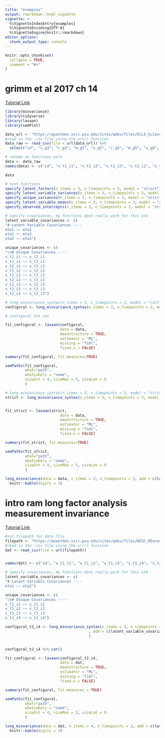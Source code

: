 ```yaml
---
title: "examples"
output: rmarkdown::html_vignette
vignette: >
  %\VignetteIndexEntry{examples}
  %\VignetteEncoding{UTF-8}
  %\VignetteEngine{knitr::rmarkdown}
editor_options: 
  chunk_output_type: console
---
```


```r
knitr::opts_chunk$set(
  collapse = TRUE,
  comment = "#>"
)
```

# grimm et al 2017 ch 14

[Tutorial Link](https://quantdev.ssri.psu.edu/tutorials/growth-modeling-chapter-14-modeling-change-latent-variables-measured-continuous-indicators)

```r
library(minvariance)
library(tidyverse)
library(lavaan)
library(semPlot)
```


```r
data_url <- "https://quantdev.ssri.psu.edu/sites/qdev/files/ECLS_Science.csv"
#read in the .csv file using the url() function
data_raw <- read_csv(file = url(data_url)) %>% 
  select("id", "s_g3", "r_g3", "m_g3", "s_g5", "r_g5", "m_g5", "s_g8", "r_g8", "m_g8")

# rename so functions work
data <- data_raw
names(data) <- c("id", "x_t1_i1", "x_t1_i2", "x_t1_i3", "x_t2_i1", "x_t2_i2", "x_t2_i3", "x_t3_i1", "x_t3_i2", "x_t3_i3")

data
```



```r
# test functions
specify_latent_factors(n_items = 3, n_timepoints = 3, model = "strict") %>% cat()
specify_latent_variable_variances(n_items = 3, n_timepoints = 3, model = "strict") %>% cat()
specify_unique_variances(n_items = 3, n_timepoints = 3, model = "strict") %>% cat()
specify_latent_variable_means(n_items = 3, n_timepoints = 3, model = "strict") %>% cat()
specify_observed_intercepts(n_items = 3, n_timepoints = 3, model = "strict") %>% cat()
```


```r
# specify covariances, my functions dont really work for this atm
latent_variable_covariances <- c(
"# Latent Variable Covariances ----
eta1 ~~ eta2
eta1 ~~ eta3
eta2 ~~ eta3")

unique_covariances <- c(
"\n# Unique Covariances ----
x_t1_i1 ~~ x_t2_i1
x_t1_i1 ~~ x_t3_i1
x_t2_i1 ~~ x_t3_i1
x_t1_i2 ~~ x_t2_i2
x_t1_i2 ~~ x_t3_i2
x_t2_i2 ~~ x_t3_i2
x_t1_i3 ~~ x_t2_i3
x_t1_i3 ~~ x_t3_i3
x_t2_i3 ~~ x_t3_i3")
```


```r
# long_minvariance_syntax(n_items = 3, n_timepoints = 3, model = "configural", add = c(latent_variable_covariances, unique_covariances)) %>% cat()
configural <- long_minvariance_syntax(n_items = 3, n_timepoints = 3, model = "configural", add = c(latent_variable_covariances, unique_covariances))

# configural %>% cat

fit_configural <- lavaan(configural,
                         data = data,
                         meanstructure = TRUE,
                         estimator = "ML",
                         missing = "fiml",
                         fixed.x = FALSE)

summary(fit_configural, fit.measures=TRUE)
```


```r

semPaths(fit_configural, 
         what="path",
         whatLabels = "name",
         sizeInt = 4, sizeMan = 5, sizeLat = 9
         )

```


```r
# long_minvariance_syntax(n_items = 3, n_timepoints = 3, model = "strict", add = c(latent_variable_covariances, unique_covariances)) %>% cat()
strict <- long_minvariance_syntax(n_items = 3, n_timepoints = 3, model = "strict", add = c(latent_variable_covariances, unique_covariances))


fit_strict <- lavaan(strict,
                         data = data,
                         meanstructure = TRUE,
                         estimator = "ML",
                         missing = "fiml",
                         fixed.x = FALSE)

summary(fit_strict, fit.measures=TRUE)
```


```r

semPaths(fit_strict, 
         what="path",
         whatLabels = "name",
         sizeInt = 4, sizeMan = 5, sizeLat = 9
         )

```

```r

long_minvariance(data = data, n_items = 3, n_timepoints = 3, add = c(latent_variable_covariances, unique_covariances)) %>% 
  knitr::kable(digits = 3)

```

# intro ram long factor analysis measurement invariance

[Tutorial Link](https://quantdev.ssri.psu.edu/tutorials/intro-basics-longitudinal-measurement-invariance)

```r
#set filepath for data file
filepath <- "https://quantdev.ssri.psu.edu/sites/qdev/files/WISC_MIexample.csv"
#read in the .csv file using the url() function
dat <- read_csv(file = url(filepath))


names(dat) <- c("id", "x_t1_i1", "x_t1_i2", "x_t1_i3", "x_t1_i4", "x_t2_i1", "x_t2_i2", "x_t2_i3", "x_t2_i4")
```


```r
# specify covariances, my functions dont really work for this atm
latent_variable_covariances <- c(
"# Latent Variable Covariances ----
eta1 ~~ eta2")

unique_covariances <- c(
"\n# Unique Covariances ----
x_t1_i1 ~~ x_t2_i1
x_t1_i2 ~~ x_t2_i2
x_t1_i3 ~~ x_t2_i3
x_t1_i4 ~~ x_t2_i4")
```




```r
configural_t2_i4 <- long_minvariance_syntax(n_items = 4, n_timepoints = 2, model = "configural"
                                      , add = c(latent_variable_covariances, unique_covariances)
                                      ) 


configural_t2_i4 %>% cat()

fit_configural <- lavaan(configural_t2_i4,
                         data = dat,
                         meanstructure = TRUE,
                         estimator = "ML",
                         missing = "fiml",
                         fixed.x = FALSE)

summary(fit_configural, fit.measures = TRUE)
```


```r

semPaths(fit_configural, 
         what="path",
         whatLabels = "name",
         sizeInt = 4, sizeMan = 5, sizeLat = 9
         )

```



```r

long_minvariance(data = dat, n_items = 4, n_timepoints = 2, add = c(latent_variable_covariances)) %>% 
  knitr::kable(digits = 3)

```
